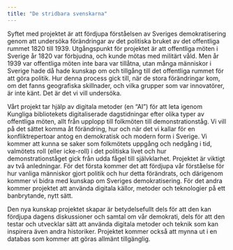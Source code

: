 ```yaml
---
title: "De stridbara svenskarna"
---
```


Syftet med projektet är att fördjupa förståelsen av Sveriges demokratisering genom att undersöka förändringar
av det politiska bruket av det offentliga rummet 1820 till 1939. Utgångspunkt för projektet är att offentliga möten
i Sverige år 1820 var förbjudna, och kunde mötas med militärt våld. Men år 1939 var offentliga möten inte bara
var tillåtna, utan många människor i Sverige hade då hade kunskap om och tillgång till det offentliga rummet för
att göra politik. Hur denna process gick till, när de stora förändringar kom, om det fanns geografiska skillnader,
och vilka grupper som var innovatörer, är inte känt. Det är det vi vill undersöka.

Vårt projekt tar hjälp av digitala metoder (en “AI”) för att leta igenom Kungliga bibliotekets digitaliserade
dagstidningar efter olika typer av offentliga möten, allt från upplopp till folkmöten till demonstrationståg. Vi vill på
det sättet komma åt förändring, hur och när det vi kallar för en konfliktrepertoar antog en demokratisk och
modern form i Sverige. Vi kommer att kunna se saker som folkmötets uppgång och nedgång i tid, valmötets roll
(eller icke-roll) i det politiska livet och hur demonstrationståget gick från udda fågel till självklarhet.
Projektet är viktigt av två anledningar. För det första kommer det att fördjupa vår förståelse för hur vanliga
människor gjort politik och hur detta förändrats, och därigenom kommer vi bidra med kunskap om Sveriges
demokratisering. För det andra kommer projektet att använda digitala källor, metoder och teknologier på ett
banbrytande, nytt sätt.

Den nya kunskap projektet skapar är betydelsefullt dels för att den kan fördjupa dagens diskussioner och samtal
om vår demokrati, dels för att den testar och utvecklar sätt att använda digitala metoder och teknik som kan
inspirera även andra historiker. Projektet kommer också att mynna ut i en databas som kommer att göras
allmänt tillgänglig.
